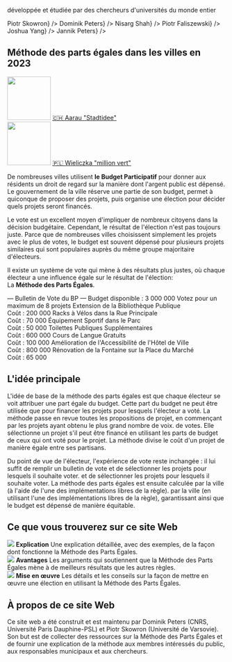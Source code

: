 
<section className={styles.universityLogos}>
    <p>développée et étudiée par des chercheurs d'universités du monde entier</p>
    <div className={styles.logoList}>
        <UniversityLogo logo="logo-warsaw-en.svg" uniName="Université de Varsovie" link={<a href="https://www.mimuw.edu.pl/~ps219737/">Piotr Skowron</a>} />
        <UniversityLogo logo="logo-cnrs.svg" uniName="CNRS, France" link={<a href="http://dominik-peters.de/">Dominik Peters</a>} />
        <UniversityLogo logo="logo-toronto.svg" uniName="University of Toronto" link={<a href="https://www.cs.toronto.edu/~nisarg/index.html">Nisarg Shah</a>} />
        <UniversityLogo logo="logo-agh.svg" uniName="AGH Université des Sciences et Technologies, Cracovie" link={<a href="https://home.agh.edu.pl/~faliszew/">Piotr Faliszewski</a>} />
        <UniversityLogo logo="logo-eth.svg" uniName="ETH Zurich" link={<a href="https://democracy.dsi.uzh.ch/member/joshua-yang/">Joshua Yang</a>} />
        <UniversityLogo logo="logo-tu-berlin.svg" uniName="TU Berlin" link={<a href="https://sites.google.com/view/jannikpeters">Jannik Peters</a>} />
    </div>
</section>

<section className={[styles.contentSection, styles.cities2023].join(' ')}>
  <h2><span>Méthode des parts égales dans les villes en 2023</span></h2>
  <div className={styles.columns}>
    <div>
      <a href="https://www.stadtidee.aarau.ch/"><img src={useBaseUrl('/img/aarau.jpg')} width="100" height="100" /></a>
      <a href="https://www.stadtidee.aarau.ch/">🇨🇭 Aarau "Stadtidee"</a>
    </div>
    <div>
      <a href="https://zb.wieliczka.eu/budzet-obywatelski"><img src={useBaseUrl('/img/wielieczka.jpg')} width="100" height="100" /></a>
      <a href="https://zb.wieliczka.eu/budzet-obywatelski">🇵🇱 Wieliczka "million vert"</a></div>
  </div>
</section>

<section className={styles.contentSectionFlex}>
  <div className={styles.ballotExplanation}>
    <p>
        De nombreuses villes utilisent <strong style={{color: 'var(--ifm-color-primary)'}}>le Budget Participatif</strong> pour donner aux résidents un droit de regard sur la manière dont l'argent public est dépensé.
        Le gouvernement de la ville réserve une partie de son budget, permet à quiconque de proposer des projets, puis organise une élection pour décider quels projets seront financés.
    </p>
    <p>
        Le vote est un excellent moyen d'impliquer de nombreux citoyens dans la décision budgétaire.
        Cependant, le résultat de l'élection n'est pas toujours juste.
        Parce que de nombreuses villes choisissent simplement les projets avec le plus de votes,
        le budget est souvent dépensé pour plusieurs projets similaires qui sont populaires auprès
        du même groupe majoritaire d'électeurs.
    </p>
    <p>
        Il existe un système de vote qui mène à des résultats plus justes, où chaque électeur a une influence égale sur le
        résultat de l'élection:
        <br />
        La <strong style={{color: 'var(--ifm-color-primary)'}}>Méthode des Parts Égales</strong>.
    </p>
  </div>
  <div className={styles.approvalBallotExample}>
    <span style={{fontWeight: 500, fontSize: '110%'}}>&mdash; Bulletin de Vote du BP &mdash;</span>
    <span>Budget disponible : <CurrencySymbol/>3 000 000</span>
    <span style={{fontStyle: 'italic', marginBottom: '5px'}}>Votez pour un maximum de 8 projets</span>
    <BallotExampleOption selected>Extension de la Bibliothèque Publique <br /> Coût : <CurrencySymbol/>200 000</BallotExampleOption>
    <BallotExampleOption>Racks à Vélos dans la Rue Principale <br /> Coût : <CurrencySymbol/>70 000</BallotExampleOption>
    <BallotExampleOption selected>Équipement Sportif dans le Parc <br /> Coût : <CurrencySymbol/>50 000</BallotExampleOption>
    <BallotExampleOption selected>Toilettes Publiques Supplémentaires <br /> Coût : <CurrencySymbol/>600 000</BallotExampleOption>
    <BallotExampleOption>Cours de Langue Gratuits <br /> Coût : <CurrencySymbol/>100 000</BallotExampleOption>
    <BallotExampleOption>Amélioration de l'Accessibilité de l'Hôtel de Ville <br /> Coût : <CurrencySymbol/>800 000</BallotExampleOption>
    <BallotExampleOption>Rénovation de la Fontaine sur la Place du Marché <br /> Coût : <CurrencySymbol/>65 000</BallotExampleOption>
  </div>
</section>

<section className={styles.contentSection}>
  <h2>L'idée principale</h2>
  <p>
      L'idée de base de la méthode des parts égales est que chaque électeur se voit attribuer une part égale du budget.
      Cette part du budget ne peut être utilisée que pour financer les projets pour lesquels l'électeur a voté.
      La méthode passe en revue toutes les propositions de projet, en commençant par les projets ayant obtenu le plus grand nombre de voix.
      de votes.
      Elle sélectionne un projet s'il peut être financé en utilisant les parts de budget de ceux qui ont voté pour le projet.
      La méthode divise le coût d'un projet de manière égale entre ses partisans.
  </p>
  <div className={styles.sankeyImage}>
      <div className={styles.sankeyContainer}>
        <Sankey />
      </div>
  </div>
  <p>
      Du point de vue de l'électeur, l'expérience de vote reste inchangée : il lui suffit de remplir un bulletin de vote et de sélectionner les projets pour lesquels il souhaite voter.
      et de sélectionner les projets pour lesquels il souhaite voter. La méthode des parts égales est ensuite calculée par la ville (à l'aide de l'une des implémentations libres de la règle).
      par la ville (en utilisant l'une des implémentations libres de la règle), garantissant ainsi que le budget est dépensé de manière équitable.
  </p>
</section>

<section className={styles.contentSection}>
  <h2>Ce que vous trouverez sur ce site Web</h2>
  <div className={styles.columns}>
    <div>
      <Link to="explanation"><img src={useBaseUrl('/img/fund.svg')}/></Link>
      <Link to="explanation"><strong>Explication</strong></Link>
      <Link to="explanation"><span>Une explication détaillée, avec des exemples, de la façon dont fonctionne la Méthode des Parts Égales.</span></Link>
    </div>
    <div>
      <Link to="benefits"><img src={useBaseUrl('/img/growth.svg')}/></Link>
      <Link to="benefits"><strong>Avantages</strong></Link>
      <Link to="benefits"><span>Les arguments qui soutiennent que la Méthode des Parts Égales mène à de meilleurs résultats que les autres règles.</span></Link>
    </div>
    <div>
      <Link to="implementation"><img src={useBaseUrl('/img/clipboard.svg')}/></Link>
      <Link to="implementation"><strong>Mise en œuvre</strong></Link>
      <Link to="implementation"><span>Les détails et les conseils sur la façon de mettre en œuvre une élection en utilisant la Méthode des Parts Égales.</span></Link>
    </div>
  </div>
</section>
<section className={styles.contentSection}>
  <h2>À propos de ce site Web</h2>
  <p style={{ fontSize: '1.2em' }}>
      Ce site web a été <Link to="contacts">construit et est maintenu par Dominik Peters (CNRS, Université Paris Dauphine-PSL) et Piotr Skowron (Université de Varsovie)</Link>.
      Son but est de collecter des ressources sur la Méthode des Parts Égales et de fournir une explication de la méthode aux membres intéressés du public,
      aux responsables municipaux et aux chercheurs.
  </p>
</section>